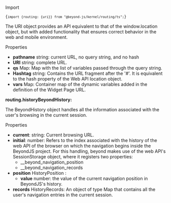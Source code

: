 
<Title>URI object</Title>

Import

<Code>{`import {routing: {uri}} from "@beyond-js/kernel/routing/ts";`}</Code>

The URI object provides an API equivalent to that of the window.location object, but with added functionality that ensures correct behavior in the web and mobile environment.

<SubTitle>Properties</SubTitle>

-   **pathname** string: current URL, no query string, and no hash
-   **URI** string: complete URL.
-   **qs** Map: Map with the list of variables passed through the query string.
-   **Hashtag** string: Contains the URL fragment after the '#'. It is equivalent to the hash property of the Web API location object.
-   **vars** Map: Container map of the dynamic variables added in the definition of the <Link to="/widgets#page">Widget Page URL.</Link>

**routing.historyBeyondHistory:**

The BeyondHistory object handles all the information associated with the user's browsing in the current session.

<SubTitle>Properties</SubTitle>

-   **current**: string: Current browsing URL.
-   **initial**: number: Refers to the index associated with the history of the web API of the browser on which the navigation begins inside the BeyondJS project. For this handling, beyond makes use of the web API's SessionStorage object, where it registers two properties:
    -   \_\_beyond_navigation_position
    -   \_\_beyond_navigation_records
-   **position** HistoryPosition :
    -   **value** number: the value of the current navigation position in BeyondJS's history.
-   **records** HistoryRecords: An object of type Map that contains all the user's navigation entries in the current session.
